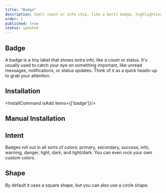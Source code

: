 ```yaml
---
title: "Badge"
description: Small count or info chip, like a merit badge, highlighting status or providing quick alerts at a glance..
order: 1
published: true
status: updated
---
```



## Badge

A badge is a tiny label that shows extra info, like a count or status. It's usually used to catch your eye on something important, like unread messages, notifications, or status updates. Think of it as a quick heads-up to grab your attention.
<How toUse="statuses/badge-demo" />

## Installation
<InstallCommand isAdd items={['badge']}/>

## Manual Installation

<SourceCode toShow='badge'/>

## Intent
Badges roll out in all sorts of colors: primary, secondary, success, info, warning, danger, light, dark, and light/dark. You can even rock your own custom colors.
<How withNoPadding isCenter={false} toUse="statuses/badge-intent-demo" />

## Shape
By default it uses a square shape, but you can also use a circle shape.
<How toUse="statuses/badge-shape-demo" />
